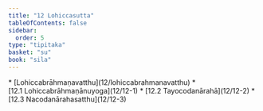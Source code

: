 ```yaml
---
title: "12 Lohiccasutta"
tableOfContents: false
sidebar:
  order: 5
type: "tipitaka"
basket: "su"
book: "sila"
---
```



<DynamicBreadcrumb />



<TableOfContents book="sila" section="12">
* [Lohiccabrāhmaṇavatthu](12/lohiccabrahmanavatthu)
* [12.1 Lohiccabrāhmaṇānuyoga](12/12-1)
* [12.2 Tayocodanārahā](12/12-2)
* [12.3 Nacodanārahasatthu](12/12-3)
</TableOfContents>